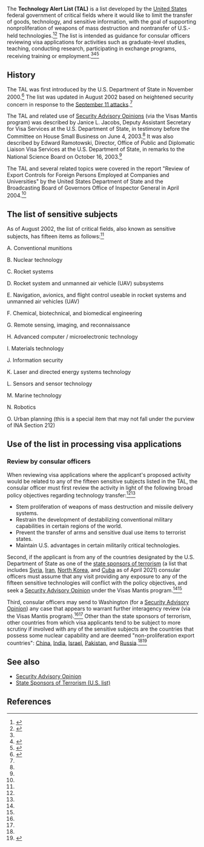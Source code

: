 The '''Technology Alert List (TAL)''' is a list developed by the [[United States]] federal government of critical fields where it would like to limit the transfer of goods, technology, and sensitive information, with the goal of supporting nonproliferation of weapons of mass destruction and nontransfer of U.S.-held technologies.<ref name=cmu-tal>{{cite web|url = https://www.cmu.edu/oie/foreign-scholars/travel/tech-alert-list.html|title = Technology Alert List|accessdate = April 29, 2021|publisher = Carnegie Mellon University}}</ref><ref name=oig-report>{{cite web|url = https://www.stateoig.gov/system/files/104036.pdf|title = Review of Export Controls for Foreign Persons Employed at Companies and Universities|date = April 1, 2004|accessdate = April 29, 2021|publisher = United States Department of State and the Broadcasting Board of Governors Office of Inspector General}}</ref> The list is intended as guidance for consular officers reviewing visa applications for activities such as graduate-level studies, teaching, conducting research, participating in exchange programs, receiving training or employment.<ref name=cmu-tal/><ref name=janice-jacobs-testimony>{{cite web|url = https://2001-2009.state.gov/r/pa/ei/othertstmy/32998.htm|title = The Visa Approval Backlog and its Impact on American Small Business|last = Jacobs|first = Janice L.|date = June 4, 2003|accessdate = April 29, 2021}}</ref><ref name=nsb-remarks>{{cite web|url = https://www.nsf.gov/nsb/meetings/2003/nsb03136/visas.htm|title = Remarks to the National Science Board|last = Ramotowski|first = Edward|date = October 16, 2003|accessdate = April 29, 2021}}</ref>

== History ==

The TAL was first introduced by the U.S. Department of State in November 2000.<ref name=bu-tal>{{cite web|url = https://www.bu.edu/isso/files/pdf/tal.pdf|title = Technology Alert List|date = August 1, 2002|accessdate = April 29, 2021|publisher = U.S. Department of State}}</ref> The list was updated in August 2002 based on heightened security concern in response to the [[September 11 attacks]].<ref name=bu-tal/>

The TAL and related use of [[Security Advisory Opinion]]s (via the Visas Mantis program) was described by Janice L. Jacobs, Deputy Assistant Secretary for Visa Services at the U.S. Department of State, in testimony before the Committee on House Small Business on June 4, 2003.<ref name=janice-jacobs-testimony/> It was also described by Edward Ramotowski, Director, Office of Public and Diplomatic Liaison Visa Services at the U.S. Department of State, in remarks to the National Science Board on October 16, 2003.<ref name=nsb-remarks/>

The TAL and several related topics were covered in the report "Review of Export Controls for Foreign Persons Employed at Companies and Universities" by the United States Department of State and the Broadcasting Board of Governors Office of Inspector General in April 2004.<ref name=oig-report/>

== The list of sensitive subjects ==

As of August 2002, the list of critical fields, also known as sensitive subjects, has fifteen items as follows:<ref name=bu-tal/>

A. Conventional munitions

B. Nuclear technology

C. Rocket systems

D. Rocket system and unmanned air vehicle (UAV) subsystems

E. Navigation, avionics, and flight control useable in rocket systems and unmanned air vehicles (UAV)

F. Chemical, biotechnical, and biomedical engineering

G. Remote sensing, imaging, and reconnaissance

H. Advanced computer / microelectronic technology

I. Materials technology

J. Information security

K. Laser and directed energy systems technology

L. Sensors and sensor technology

M. Marine technology

N. Robotics

O. Urban planning (this is a special item that may not fall under the purview of INA Section 212)

== Use of the list in processing visa applications ==

=== Review by consular officers ===

When reviewing visa applications where the applicant's proposed activity would be related to any of the fifteen sensitive subjects listed in the TAL, the consular officer must first review the activity in light of the following broad policy objectives regarding technology transfer:<ref name=nsb-remarks/><ref name=janice-jacobs-testimony/>

* Stem proliferation of weapons of mass destruction and missile delivery systems.
* Restrain the development of destabilizing conventional military capabilities in certain regions of the world.
* Prevent the transfer of arms and sensitive dual use items to terrorist states.
* Maintain U.S. advantages in certain militarily critical technologies.

Second, if the applicant is from any of the countries designated by the U.S. Department of State as one of the [[State Sponsors of Terrorism (U.S. list)|state sponsors of terrorism]] (a list that includes [[Syria]], [[Iran]], [[North Korea]], and [[Cuba]] as of April 2021) consular officers must assume that any visit providing any exposure to any of the fifteen sensitive technologies will conflict with the policy objectives, and seek a [[Security Advisory Opinion]] under the Visas Mantis program.<ref name=nsb-remarks/><ref name=janice-jacobs-testimony/>

Third, consular officers may send to Washington (for a [[Security Advisory Opinion]]) any case that appears to warrant further interagency review (via the Visas Mantis program).<ref name=nsb-remarks/><ref name=janice-jacobs-testimony/> Other than the state sponsors of terrorism, other countries from which visa applicants tend to be subject to more scrutiny if involved with any of the sensitive subjects are the countries that possess some nuclear capability and are deemed "non-proliferation export countries": [[China]], [[India]], [[Israel]], [[Pakistan]], and [[Russia]].<ref name=cmu-tal/><ref name=esf-tal>{{cite web|url = https://www.esf.edu/international/TAL.htm|title = Impact of the Technology Alert List on Visa Acquisition|publisher = SUNY College of Environmental Science and Forestry|accessdate = April 29, 2021}}</ref>

== See also ==

* [[Security Advisory Opinion]]
* [[State Sponsors of Terrorism (U.S. list)]]

== References ==

{{reflist|30em}}
